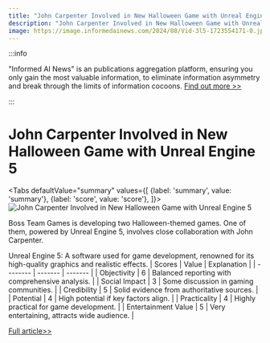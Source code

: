 ```yaml
---
title: "John Carpenter Involved in New Halloween Game with Unreal Engine 5"
description: "John Carpenter Involved in New Halloween Game with Unreal Engine 5"
image: https://image.informedainews.com/2024/08/Vid-3l5-1723554171-0.jpg
---
```



:::info

"Informed AI News" is an publications aggregation platform, ensuring you only gain the most valuable information, to eliminate information asymmetry and break through the limits of information cocoons.  [Find out more >>](/)

:::

# John Carpenter Involved in New Halloween Game with Unreal Engine 5


<Tabs
	defaultValue="summary"
	values={[
	{label: 'summary', value: 'summary'},
	{label: 'score', value: 'score'},
]}>
<TabItem value="summary">
<img
  src="https://image.informedainews.com/2024/08/Vid-3l5-1723554171-0.jpg"
  alt="John Carpenter Involved in New Halloween Game with Unreal Engine 5"
/>



Boss Team Games is developing two Halloween-themed games. One of them, powered by Unreal Engine 5, involves close collaboration with John Carpenter.

Unreal Engine 5: A software used for game development, renowned for its high-quality graphics and realistic effects.
</TabItem>
<TabItem value="score">
	| Scores     | Value   | Explanation |
	| -------- | ------- | ------- |
	| Objectivity  | 6    | Balanced reporting with comprehensive analysis.    |
	| Social Impact | 3     | Some discussion in gaming communities.    |
	| Credibility    | 5    | Solid evidence from authoritative sources.    |
	| Potential    | 4    | High potential if key factors align.    |
	| Practicality    | 4    | Highly practical for game development.    |
	| Entertainment Value    | 5    | Very entertaining, attracts wide audience.    |
</TabItem>
</Tabs>

[Full article>>](https://www.ign.com/articles/halloween-unreal-engine-5-john-carpenter-boss-team-games)
